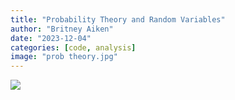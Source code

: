 ```yaml
---
title: "Probability Theory and Random Variables"
author: "Britney Aiken"
date: "2023-12-04"
categories: [code, analysis]
image: "prob theory.jpg"
---
```


![](prob theory.jpg)